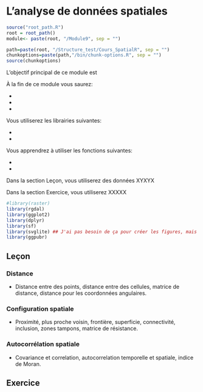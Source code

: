 # L'analyse de données spatiales {#analyse}


```r
source("root_path.R")
root = root_path()
module<- paste(root, "/Module9", sep = "")
```


```r
path=paste(root, "/Structure_test/Cours_SpatialR", sep = "")
chunkoptions=paste(path,"/bin/chunk-options.R", sep = "")
source(chunkoptions)
```
L'objectif principal de ce module est

À la fin de ce module vous saurez:

-
-
-

Vous utiliserez les librairies suivantes:

- 
-

Vous apprendrez à utiliser les fonctions suivantes:

- 
-

Dans la section Leçon, vous utiliserez des données XYXYX

Dans la section Exercice, vous utiliserez XXXXX

```r
#library(raster)
library(rgdal)
library(ggplot2)
library(dplyr)
library(sf)
library(svglite) ## J'ai pas besoin de ça pour créer les figures, mais pour les inclure dans le markdown, oui.
library(ggpubr)
```


## Leçon

### Distance

-	Distance entre des points, distance entre des cellules, matrice de distance, distance pour les coordonnées angulaires.

### Configuration spatiale

-	Proximité, plus proche voisin, frontière, superficie, connectivité, inclusion, zones tampons, matrice de résistance.

### Autocorrélation spatiale

-	Covariance et correlation, autocorrelation temporelle et spatiale, indice de Moran.




## Exercice

